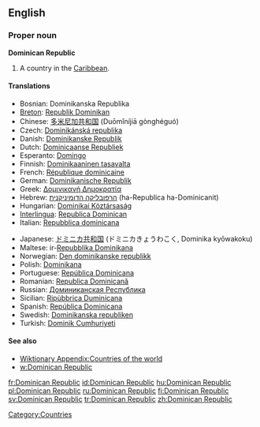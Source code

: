 ==English==
{{wikipedia}}

===Proper noun===
'''Dominican Republic'''

# A country in the [[Caribbean]].

====Translations====
{{top}}
*Bosnian: Dominikanska Republika {{f}}
*[[Breton]]: [[Republik Dominikan]]
*Chinese: [[多米尼加共和国]] (Duōmǐníjiā gònghéguó)
* Czech: [[Dominikánská republika]] {{f}}
*Danish: [[Dominikanske Republik]]
*Dutch: [[Dominicaanse Republiek]]
*Esperanto: [[Domingo]]
*Finnish: [[Dominikaaninen tasavalta]]
*French: [[République dominicaine]]
*German: [[Dominikanische Republik]]
*Greek: [[Δομινικανή Δημοκρατία]]
*Hebrew: [[הרפובליקה הדומיניקנית]] (ha-Republica ha-Dominicanit)
*Hungarian: [[Dominikai Köztársaság]]
*[[Interlingua]]: [[Republica Dominican]]
*Italian: [[Repubblica dominicana]]
{{mid}}
*Japanese: [[ドミニカ共和国]] (ドミニカきょうわこく, Dominika kyōwakoku)
*Maltese: ir-[[Repubblika Dominikana]]
*Norwegian: [[Den dominikanske republikk]]
*Polish: [[Dominikana]]
*Portuguese: [[República Dominicana]]
*Romanian: [[Republica Dominicană]]
*Russian: [[Доминиканская Республика]]
*Sicilian: [[Ripùbbrica Duminicana]] {{f}}
*Spanish: [[República Dominicana]]
*Swedish: [[Dominikanska republiken]]
*Turkish: [[Dominik Cumhuriyeti]]
{{bottom}}

====See also====
*[[Wiktionary Appendix:Countries of the world]]
*[[w:Dominican Republic]]

[[Category:Countries]]

[[fr:Dominican Republic]]
[[id:Dominican Republic]]
[[hu:Dominican Republic]]
[[pl:Dominican Republic]]
[[ru:Dominican Republic]]
[[fi:Dominican Republic]]
[[sv:Dominican Republic]]
[[tr:Dominican Republic]]
[[zh:Dominican Republic]]